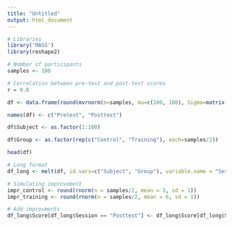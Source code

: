 ```yaml
---
title: "Untitled"
output: html_document
---
```


```r

# Libraries
library('MASS')
library(reshape2)

# Number of participants
samples <- 100

# Correlation between pre-test and post-test scores
r = 0.8

df <- data.frame(round(mvrnorm(n=samples, mu=c(100, 100), Sigma=matrix(c(15^2, r, r, 15^2), nrow=2), empirical=TRUE)))

names(df) <- c("Pretest", "Posttest")

df$Subject <- as.factor(1:100)

df$Group <- as.factor(rep(c("Control", "Training"), each=samples/2))

head(df)

# Long format
df_long <- melt(df, id.vars=c("Subject", "Group"), variable.name = "Session", value.name = "Score")

# Simulating improvement
impr_control <- round(rnorm(n = samples/2, mean = 3, sd = 1))
impr_training <- round(rnorm(n = samples/2, mean = 6, sd = 1))

# Add improvments
df_long$Score[df_long$Session == "Posttest"] <- df_long$Score[df_long$Session == "Posttest"] + c(impr_control, impr_training) 


```